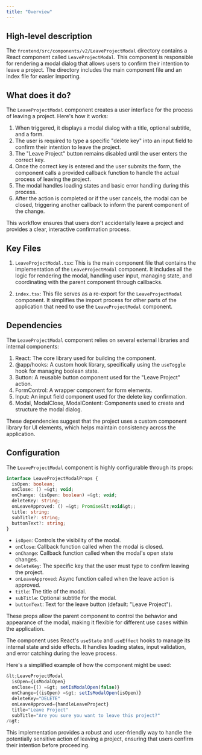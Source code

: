 ```yaml
---
title: "Overview"
---
```


## High-level description
The `frontend/src/components/v2/LeaveProjectModal` directory contains a React component called `LeaveProjectModal`. This component is responsible for rendering a modal dialog that allows users to confirm their intention to leave a project. The directory includes the main component file and an index file for easier importing.

## What does it do?
The `LeaveProjectModal` component creates a user interface for the process of leaving a project. Here's how it works:

1. When triggered, it displays a modal dialog with a title, optional subtitle, and a form.
2. The user is required to type a specific "delete key" into an input field to confirm their intention to leave the project.
3. The "Leave Project" button remains disabled until the user enters the correct key.
4. Once the correct key is entered and the user submits the form, the component calls a provided callback function to handle the actual process of leaving the project.
5. The modal handles loading states and basic error handling during this process.
6. After the action is completed or if the user cancels, the modal can be closed, triggering another callback to inform the parent component of the change.

This workflow ensures that users don't accidentally leave a project and provides a clear, interactive confirmation process.

## Key Files

1. `LeaveProjectModal.tsx`: This is the main component file that contains the implementation of the `LeaveProjectModal` component. It includes all the logic for rendering the modal, handling user input, managing state, and coordinating with the parent component through callbacks.

2. `index.tsx`: This file serves as a re-export for the `LeaveProjectModal` component. It simplifies the import process for other parts of the application that need to use the `LeaveProjectModal` component.

## Dependencies
The `LeaveProjectModal` component relies on several external libraries and internal components:

1. React: The core library used for building the component.
2. @app/hooks: A custom hook library, specifically using the `useToggle` hook for managing boolean state.
3. Button: A reusable button component used for the "Leave Project" action.
4. FormControl: A wrapper component for form elements.
5. Input: An input field component used for the delete key confirmation.
6. Modal, ModalClose, ModalContent: Components used to create and structure the modal dialog.

These dependencies suggest that the project uses a custom component library for UI elements, which helps maintain consistency across the application.

## Configuration
The `LeaveProjectModal` component is highly configurable through its props:

```typescript
interface LeaveProjectModalProps {
  isOpen: boolean;
  onClose: () =&gt; void;
  onChange: (isOpen: boolean) =&gt; void;
  deleteKey: string;
  onLeaveApproved: () =&gt; Promise&lt;void&gt;;
  title: string;
  subTitle?: string;
  buttonText?: string;
}
```

- `isOpen`: Controls the visibility of the modal.
- `onClose`: Callback function called when the modal is closed.
- `onChange`: Callback function called when the modal's open state changes.
- `deleteKey`: The specific key that the user must type to confirm leaving the project.
- `onLeaveApproved`: Async function called when the leave action is approved.
- `title`: The title of the modal.
- `subTitle`: Optional subtitle for the modal.
- `buttonText`: Text for the leave button (default: "Leave Project").

These props allow the parent component to control the behavior and appearance of the modal, making it flexible for different use cases within the application.

The component uses React's `useState` and `useEffect` hooks to manage its internal state and side effects. It handles loading states, input validation, and error catching during the leave process.

Here's a simplified example of how the component might be used:

```jsx
&lt;LeaveProjectModal
  isOpen={isModalOpen}
  onClose={() =&gt; setIsModalOpen(false)}
  onChange={(isOpen) =&gt; setIsModalOpen(isOpen)}
  deleteKey="DELETE"
  onLeaveApproved={handleLeaveProject}
  title="Leave Project"
  subTitle="Are you sure you want to leave this project?"
/&gt;
```

This implementation provides a robust and user-friendly way to handle the potentially sensitive action of leaving a project, ensuring that users confirm their intention before proceeding.